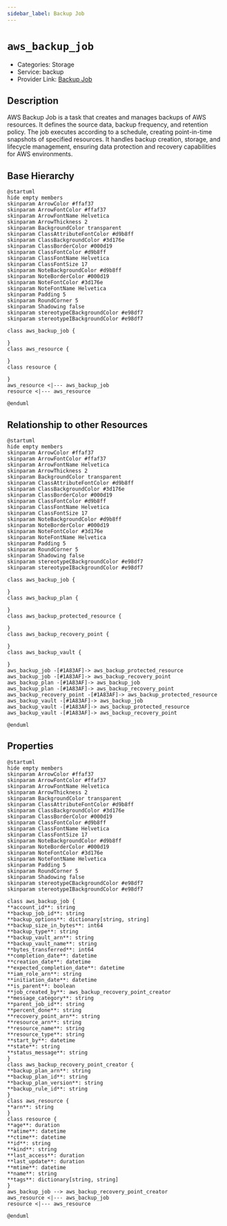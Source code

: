 ```yaml
---
sidebar_label: Backup Job
---
```


# `aws_backup_job`

- Categories: Storage
- Service: backup
- Provider Link: [Backup Job](https://docs.aws.amazon.com/aws-backup/latest/devguide/backup-jobs.html)

## Description

AWS Backup Job is a task that creates and manages backups of AWS resources. It defines the source data, backup frequency, and retention policy. The job executes according to a schedule, creating point-in-time snapshots of specified resources. It handles backup creation, storage, and lifecycle management, ensuring data protection and recovery capabilities for AWS environments.

## Base Hierarchy

<ZoomPanPinch>

```kroki imgType="plantuml" imgAlt="Hierarchy of Backup Job"
@startuml
hide empty members
skinparam ArrowColor #ffaf37
skinparam ArrowFontColor #ffaf37
skinparam ArrowFontName Helvetica
skinparam ArrowThickness 2
skinparam BackgroundColor transparent
skinparam ClassAttributeFontColor #d9b8ff
skinparam ClassBackgroundColor #3d176e
skinparam ClassBorderColor #000d19
skinparam ClassFontColor #d9b8ff
skinparam ClassFontName Helvetica
skinparam ClassFontSize 17
skinparam NoteBackgroundColor #d9b8ff
skinparam NoteBorderColor #000d19
skinparam NoteFontColor #3d176e
skinparam NoteFontName Helvetica
skinparam Padding 5
skinparam RoundCorner 5
skinparam Shadowing false
skinparam stereotypeCBackgroundColor #e98df7
skinparam stereotypeIBackgroundColor #e98df7

class aws_backup_job {

}
class aws_resource {

}
class resource {

}
aws_resource <|--- aws_backup_job
resource <|--- aws_resource

@enduml
```

</ZoomPanPinch>

## Relationship to other Resources

<ZoomPanPinch>

```kroki imgType="plantuml" imgAlt="Diagram of Backup Job resource relationships"
@startuml
hide empty members
skinparam ArrowColor #ffaf37
skinparam ArrowFontColor #ffaf37
skinparam ArrowFontName Helvetica
skinparam ArrowThickness 2
skinparam BackgroundColor transparent
skinparam ClassAttributeFontColor #d9b8ff
skinparam ClassBackgroundColor #3d176e
skinparam ClassBorderColor #000d19
skinparam ClassFontColor #d9b8ff
skinparam ClassFontName Helvetica
skinparam ClassFontSize 17
skinparam NoteBackgroundColor #d9b8ff
skinparam NoteBorderColor #000d19
skinparam NoteFontColor #3d176e
skinparam NoteFontName Helvetica
skinparam Padding 5
skinparam RoundCorner 5
skinparam Shadowing false
skinparam stereotypeCBackgroundColor #e98df7
skinparam stereotypeIBackgroundColor #e98df7

class aws_backup_job {

}
class aws_backup_plan {

}
class aws_backup_protected_resource {

}
class aws_backup_recovery_point {

}
class aws_backup_vault {

}
aws_backup_job -[#1A83AF]-> aws_backup_protected_resource
aws_backup_job -[#1A83AF]-> aws_backup_recovery_point
aws_backup_plan -[#1A83AF]-> aws_backup_job
aws_backup_plan -[#1A83AF]-> aws_backup_recovery_point
aws_backup_recovery_point -[#1A83AF]-> aws_backup_protected_resource
aws_backup_vault -[#1A83AF]-> aws_backup_job
aws_backup_vault -[#1A83AF]-> aws_backup_protected_resource
aws_backup_vault -[#1A83AF]-> aws_backup_recovery_point

@enduml
```

</ZoomPanPinch>

## Properties

<ZoomPanPinch>

```kroki imgType="plantuml" imgAlt="Diagram of Backup Job data model"
@startuml
hide empty members
skinparam ArrowColor #ffaf37
skinparam ArrowFontColor #ffaf37
skinparam ArrowFontName Helvetica
skinparam ArrowThickness 2
skinparam BackgroundColor transparent
skinparam ClassAttributeFontColor #d9b8ff
skinparam ClassBackgroundColor #3d176e
skinparam ClassBorderColor #000d19
skinparam ClassFontColor #d9b8ff
skinparam ClassFontName Helvetica
skinparam ClassFontSize 17
skinparam NoteBackgroundColor #d9b8ff
skinparam NoteBorderColor #000d19
skinparam NoteFontColor #3d176e
skinparam NoteFontName Helvetica
skinparam Padding 5
skinparam RoundCorner 5
skinparam Shadowing false
skinparam stereotypeCBackgroundColor #e98df7
skinparam stereotypeIBackgroundColor #e98df7

class aws_backup_job {
**account_id**: string
**backup_job_id**: string
**backup_options**: dictionary[string, string]
**backup_size_in_bytes**: int64
**backup_type**: string
**backup_vault_arn**: string
**backup_vault_name**: string
**bytes_transferred**: int64
**completion_date**: datetime
**creation_date**: datetime
**expected_completion_date**: datetime
**iam_role_arn**: string
**initiation_date**: datetime
**is_parent**: boolean
**job_created_by**: aws_backup_recovery_point_creator
**message_category**: string
**parent_job_id**: string
**percent_done**: string
**recovery_point_arn**: string
**resource_arn**: string
**resource_name**: string
**resource_type**: string
**start_by**: datetime
**state**: string
**status_message**: string
}
class aws_backup_recovery_point_creator {
**backup_plan_arn**: string
**backup_plan_id**: string
**backup_plan_version**: string
**backup_rule_id**: string
}
class aws_resource {
**arn**: string
}
class resource {
**age**: duration
**atime**: datetime
**ctime**: datetime
**id**: string
**kind**: string
**last_access**: duration
**last_update**: duration
**mtime**: datetime
**name**: string
**tags**: dictionary[string, string]
}
aws_backup_job --> aws_backup_recovery_point_creator
aws_resource <|--- aws_backup_job
resource <|--- aws_resource

@enduml
```

</ZoomPanPinch>

